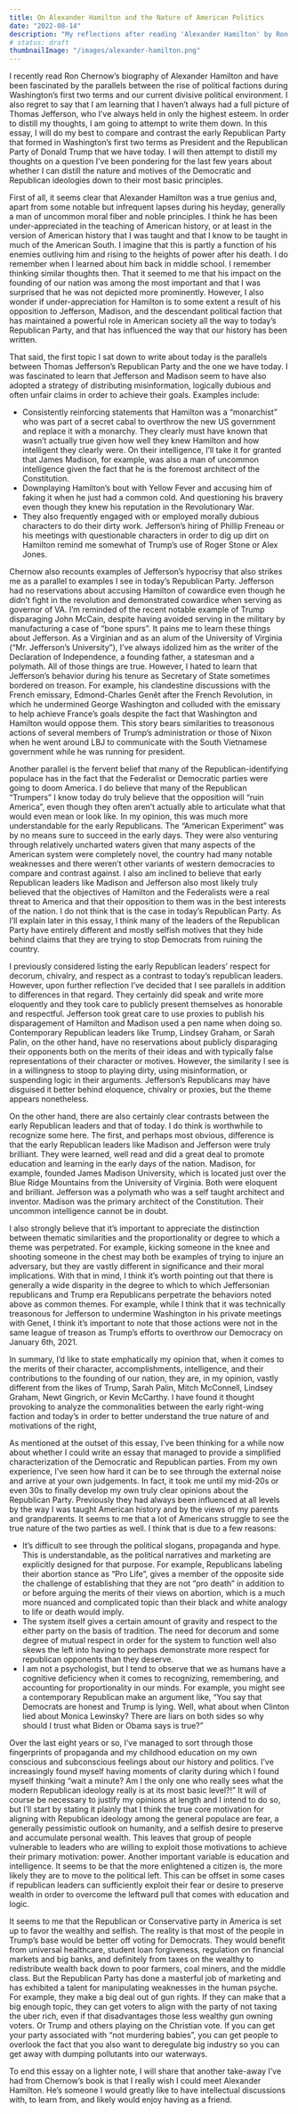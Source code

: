 ```yaml
---
title: On Alexander Hamilton and the Nature of American Politics
date: "2022-08-14"
description: "My reflections after reading 'Alexander Hamilton' by Ron Chernow"
# status: draft
thumbnailImage: "/images/alexander-hamilton.png"
---
```


I recently read Ron Chernow’s biography of Alexander Hamilton and have been fascinated by the parallels between the rise of political factions during Washington’s first two terms and our current divisive political environment.  I also regret to say that I am learning that I haven’t always had a full picture of Thomas Jefferson, who I’ve always held in only the highest esteem.  In order to distill my thoughts, I am going to attempt to write them down.  In this essay, I will do my best to compare and contrast the early Republican Party that formed in Washington’s first two terms as President and the Republican Party of Donald Trump that we have today.   I will then attempt to distill my thoughts on a question I’ve been pondering for the last few years about whether I can distill the nature and motives of the Democratic and Republican ideologies down to their most basic principles.  

<BlogImage
    src="/images/alexander-hamilton.png"
    alt="Alexander Hamilton, oil on canvas by John Trumbull, c. 1792; in the National Gallery of Art, Washington, D.C."
    width={300}
    height={400}
/>

First of all, it seems clear that Alexander Hamilton was a true genius and, apart from some notable but infrequent lapses during his heyday, generally a man of uncommon moral fiber and noble principles.  I think he has been under-appreciated in the teaching of American history, or at least in the version of American history that I was taught and that I know to be taught in much of the American South.  I imagine that this is partly a function of his enemies outliving him and rising to the heights of power after his death.  I do remember when I learned about him back in middle school.  I remember thinking similar thoughts then.  That it seemed to me that his impact on the founding of our nation was among the most important and that I was surprised that he was not depicted more prominently.   However, I also wonder if under-appreciation for Hamilton is to some extent a result of his opposition to Jefferson, Madison, and the descendant political faction that has maintained a powerful role in American society all the way to today’s Republican Party, and that has influenced the way that our history has been written.

That said, the first topic I sat down to write about today is the parallels between Thomas Jefferson’s Republican Party and the one we have today.   I was fascinated to learn that Jefferson and Madison seem to have also adopted a strategy of distributing misinformation, logically dubious and often unfair claims in order to achieve their goals.  Examples include:
- Consistently reinforcing statements that Hamilton was a “monarchist” who was part of a secret cabal to overthrow the new US government and replace it with a monarchy.   They clearly must have known that wasn’t actually true given how well they knew Hamilton and how intelligent they clearly were.   On their intelligence, I’ll take it for granted that James Madison, for example, was also a man of uncommon intelligence given the fact that he is the foremost architect of the Constitution.  
- Downplaying Hamilton’s bout with Yellow Fever and accusing him of faking it when he just had a common cold.  And questioning his bravery even though they knew his reputation in the Revolutionary War.  
- They also frequently engaged with or employed morally dubious characters to do their dirty work.   Jefferson’s hiring of Phillip Freneau or his meetings with questionable characters in order to dig up dirt on Hamilton remind me somewhat of Trump’s use of Roger Stone or Alex Jones.  

Chernow also recounts examples of Jefferson’s hypocrisy that also strikes me as a parallel to examples I see in today’s Republican Party.   Jefferson had no reservations about accusing Hamilton of cowardice even though he didn’t fight in the revolution and demonstrated cowardice when serving as governor of VA.   I’m reminded of the recent notable example of Trump disparaging John McCain, despite having avoided serving in the military by manufacturing a case of “bone spurs”.   It pains me to learn these things about Jefferson.  As a Virginian and as an alum of the University of Virginia (“Mr. Jefferson’s University”), I’ve always idolized him as the writer of the Declaration of Independence, a founding father, a statesman and a polymath.   All of those things are true.  However, I hated to learn that Jefferson’s behavior during his tenure as Secretary of State sometimes bordered on treason.  For example, his clandestine discussions with the French emissary, Edmond-Charles Genêt after the French Revolution, in which he undermined George Washington and colluded with the emissary to help achieve France’s goals despite the fact that Washington and Hamilton would oppose them.  This story bears similarities to treasonous actions of several members of Trump’s administration or those of Nixon when he went around LBJ to communicate with the South Vietnamese government while he was running for president.  

Another parallel is the fervent belief that many of the Republican-identifying populace has in the fact that the Federalist or Democratic parties were going to doom America.   I do believe that many of the Republican “Trumpers” I know today do truly believe that the opposition will “ruin America”, even though they often aren’t actually able to articulate what that would even mean or look like.  In my opinion, this was much more understandable for the early Republicans.  The “American Experiment” was by no means sure to succeed in the early days.  They were also venturing through relatively uncharted waters given that many aspects of the American system were completely novel, the country had many notable weaknesses and there weren’t other variants of western democracies to compare and contrast against.  I also am inclined to believe that early Republican leaders like Madison and Jefferson also most likely truly believed that the objectives of Hamilton and the Federalists were a real threat to America and that their opposition to them was in the best interests of the nation.  I do not think that is the case in today’s Republican Party.  As I’ll explain later in this essay, I think many of the leaders of the Republican Party have entirely different and mostly selfish motives that they hide behind claims that they are trying to stop Democrats from ruining the country.  

I previously considered listing the early Republican leaders’ respect for decorum, chivalry, and respect as a contrast to today’s republican leaders.  However, upon further reflection I’ve decided that I see parallels in addition to differences in that regard.   They certainly did speak and write more eloquently and they took care to publicly present themselves as honorable and respectful.   Jefferson took great care to use proxies to publish his disparagement of Hamilton and Madison used a pen name when doing so.  Contemporary Republican leaders like Trump, Lindsey Graham, or Sarah Palin, on the other hand, have no reservations about publicly disparaging their opponents both on the merits of their ideas and with typically false representations of their character or motives.   However, the similarity I see is in a willingness to stoop to playing dirty, using misinformation, or suspending logic in their arguments.  Jefferson’s Republicans may have disguised it better behind eloquence, chivalry or proxies, but the theme appears nonetheless.  

On the other hand, there are also certainly clear contrasts between the early Republican leaders and that of today.  I do think is worthwhile to recognize some here.  The first, and perhaps most obvious, difference is that the early Republican leaders like Madison and Jefferson were truly brilliant.   They were learned, well read and did a great deal to promote education and learning in the early days of the nation.  Madison, for example, founded James Madison University, which is located just over the Blue Ridge Mountains from the University of Virginia.  Both were eloquent and brilliant.   Jefferson was a polymath who was a self taught architect and inventor.   Madison was the primary architect of the Constitution.   Their uncommon intelligence cannot be in doubt.

I also strongly believe that it’s important to appreciate the distinction between thematic similarities and the proportionality or degree to which a theme was perpetrated.  For example, kicking someone in the knee and shooting someone in the chest may both be examples of trying to injure an adversary, but they are vastly different in significance and their moral implications.  With that in mind, I think it’s worth pointing out that there is generally a wide disparity in the degree to which to which Jeffersonian republicans and Trump era Republicans perpetrate the behaviors noted above as common themes.  For example, while I think that it was technically treasonous for Jefferson to undermine Washington in his private meetings with Genet, I think it’s important to note that those actions were not in the same league of treason as Trump’s efforts to overthrow our Democracy on January 6th, 2021.   

In summary, I’d like to state emphatically my opinion that, when it comes to the merits of their character, accomplishments, intelligence, and their contributions to the founding of our nation, they are, in my opinion, vastly different from the likes of Trump, Sarah Palin, Mitch McConnell, Lindsey Graham, Newt Gingrich, or Kevin McCarthy.  I have found it thought provoking to analyze the commonalities between the early right-wing faction and today’s in order to better understand the true nature of and motivations of the right, 

As mentioned at the outset of this essay, I’ve been thinking for a while now about whether I could write an essay that managed to provide a simplified characterization of the Democratic and Republican parties.   From my own experience, I’ve seen how hard it can be to see through the external noise and arrive at your own judgements.  In fact, it took me until my mid-20s or even 30s to finally develop my own truly clear opinions about the Republican Party.   Previously they had always been influenced at all levels by the way I was taught American history and by the views of my parents and grandparents.   It seems to me that a lot of Americans struggle to see the true nature of the two parties as well.  I think that is due to a few reasons:
- It’s difficult to see through the political slogans, propaganda and hype.   This is understandable, as the political narratives and marketing are explicitly designed for that purpose.   For example, Republicans labeling their abortion stance as “Pro Life”, gives a member of the opposite side the challenge of establishing that they are not “pro death” in addition to or before arguing the merits of their views on abortion, which is a much more nuanced and complicated topic than their black and white analogy to life or death would imply.  
- The system itself gives a certain amount of gravity and respect to the either party on the basis of tradition.  The need for decorum and some degree of mutual respect in order for the system to function well also skews the left into having to perhaps demonstrate more respect for republican opponents than they deserve.
- I am not a psychologist, but I tend to observe that we as humans have a cognitive deficiency when it comes to recognizing, remembering, and accounting for proportionality in our minds.   For example, you might see a contemporary Republican make an argument like, “You say that Democrats are honest and Trump is lying.  Well, what about when Clinton lied about Monica Lewinsky?  There are liars on both sides so why should I trust what Biden or Obama says is true?”

Over the last eight years or so, I’ve managed to sort through those fingerprints of propaganda and my childhood education on my own conscious and subconscious feelings about our history and politics.  I’ve increasingly found myself having moments of clarity during which I found myself thinking “wait a minute?  Am I the only one who really sees what the modern Republican ideology really is at its most basic level?!”   It will of course be necessary to justify my opinions at length and I intend to do so, but I’ll start by stating it plainly that I think the true core motivation for aligning with Republican ideology among the general populace are fear, a generally pessimistic outlook on humanity, and a selfish desire to preserve and accumulate personal wealth.   This leaves that group of people vulnerable to leaders who are willing to exploit those motivations to achieve their primary motivation: power.   Another important variable is education and intelligence.  It seems to be that the more enlightened a citizen is, the more likely they are to move to the political left.   This can be offset in some cases if republican leaders can sufficiently exploit their fear or desire to preserve wealth in order to overcome the leftward pull that comes with education and logic.   

It seems to me that the Republican or Conservative party in America is set up to favor the wealthy and selfish.   The reality is that most of the people in Trump’s base would be better off voting for Democrats.   They would benefit from universal healthcare, student loan forgiveness, regulation on financial markets and big banks, and definitely from taxes on the wealthy to redistribute wealth back down to poor farmers, coal miners, and the middle class.  But the Republican Party has done a masterful job of marketing and has exhibited a talent for manipulating weaknesses in the human psyche.   For example, they make a big deal out of gun rights.  If they can make that a big enough topic, they can get voters to align with the party of not taxing the uber rich, even if that disadvantages those less wealthy gun owning voters.  Or Trump and others playing on the Christian vote.   If you can get your party associated with “not murdering babies”, you can get people to overlook the fact that you also want to deregulate big industry so you can get away with dumping pollutants into our waterways.   

To end this essay on a lighter note, I will share that another take-away I’ve had from Chernow’s book is that I really wish I could meet Alexander Hamilton.  He’s someone I would greatly like to have intellectual discussions with, to learn from, and likely would enjoy having as a friend.  

